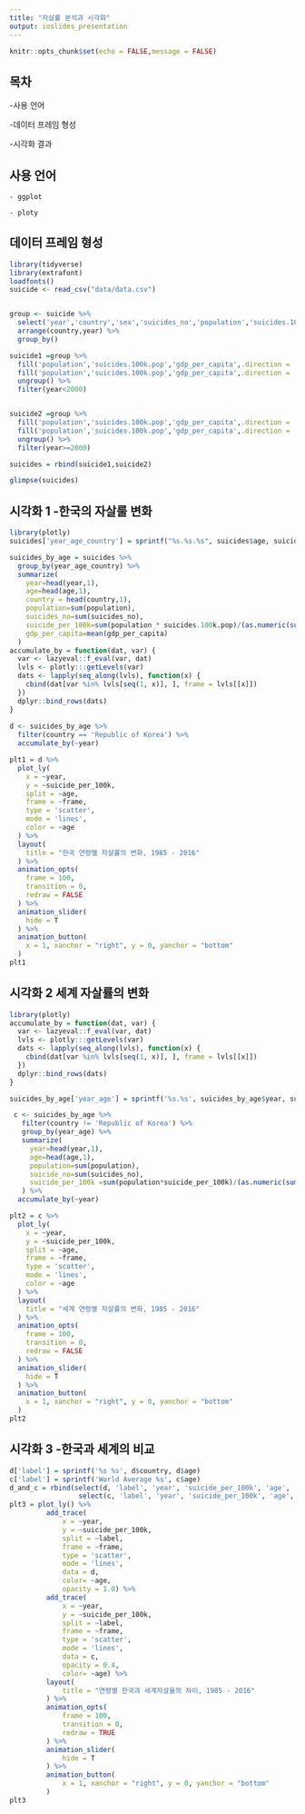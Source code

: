 ---
title: "자살률 분석과 시각화"
output: ioslides_presentation
---

```{r setup, include=FALSE}
knitr::opts_chunk$set(echo = FALSE,message = FALSE)
```

## 목차
   
   -사용 언어
  
   -데이터 프레임 형성
  
   -시각화 결과


## 사용 언어
   
    - ggplot
    
    - ploty



## 데이터 프레임 형성

```{r, echo=FALSE}
library(tidyverse)
library(extrafont)
loadfonts()
suicide <- read_csv("data/data.csv")


group <- suicide %>% 
  select('year','country','sex','suicides_no','population','suicides.100k.pop','gdp_per_capita','age') %>% 
  arrange(country,year) %>% 
  group_by()

suicide1 =group %>% 
  fill('population','suicides.100k.pop','gdp_per_capita',.direction = 'up') %>% 
  fill('population','suicides.100k.pop','gdp_per_capita',.direction = 'down') %>% 
  ungroup() %>% 
  filter(year<2000)


suicide2 =group %>% 
  fill('population','suicides.100k.pop','gdp_per_capita',.direction = 'down') %>% 
  fill('population','suicides.100k.pop','gdp_per_capita',.direction = 'up') %>% 
  ungroup() %>% 
  filter(year>=2000)

suicides = rbind(suicide1,suicide2)

glimpse(suicides)


```

## 시각화 1 -한국의 자살룰 변화

```{r,echo=FALSE,warning=FALSE}
library(plotly)
suicides['year_age_country'] = sprintf("%s.%s.%s", suicides$age, suicides$year,suicides$country)

suicides_by_age = suicides %>% 
  group_by(year_age_country) %>% 
  summarize(
    year=head(year,1),
    age=head(age,1),
    country = head(country,1),
    population=sum(population),
    suicides_no=sum(suicides_no),
    suicide_per_100k=sum(population * suicides.100k.pop)/(as.numeric(sum(population))*n()),
    gdp_per_capita=mean(gdp_per_capita)
  )
accumulate_by = function(dat, var) {
  var <- lazyeval::f_eval(var, dat)
  lvls <- plotly:::getLevels(var)
  dats <- lapply(seq_along(lvls), function(x) {
    cbind(dat[var %in% lvls[seq(1, x)], ], frame = lvls[[x]])
  })
  dplyr::bind_rows(dats)
}
 
d <- suicides_by_age %>% 
  filter(country == 'Republic of Korea') %>% 
  accumulate_by(~year)

plt1 = d %>%
  plot_ly(
    x = ~year, 
    y = ~suicide_per_100k,
    split = ~age,
    frame = ~frame,  
    type = 'scatter',
    mode = 'lines',
    color = ~age
  ) %>%
  layout(
    title = "한국 연령별 자살률의 변화, 1985 - 2016"
  ) %>%
  animation_opts(
    frame = 100, 
    transition = 0, 
    redraw = FALSE
  ) %>%
  animation_slider(
    hide = T
  ) %>%
  animation_button(
    x = 1, xanchor = "right", y = 0, yanchor = "bottom"
  )
plt1
```

## 시각화 2 세계 자살률의 변화
```{r,echo=FALSE,warning=FALSE}
library(plotly)
accumulate_by = function(dat, var) {
  var <- lazyeval::f_eval(var, dat)
  lvls <- plotly:::getLevels(var)
  dats <- lapply(seq_along(lvls), function(x) {
    cbind(dat[var %in% lvls[seq(1, x)], ], frame = lvls[[x]])
  })
  dplyr::bind_rows(dats)
}

suicides_by_age['year_age'] = sprintf('%s.%s', suicides_by_age$year, suicides_by_age$age)

 c <- suicides_by_age %>%
   filter(country != 'Republic of Korea') %>%
   group_by(year_age) %>% 
   summarize(
     year=head(year,1),
     age=head(age,1),
     population=sum(population),
     suicide_no=sum(suicides_no),
     suicide_per_100k =sum(population*suicide_per_100k)/(as.numeric(sum(population))*n())
   ) %>% 
  accumulate_by(~year)

plt2 = c %>%
  plot_ly(
    x = ~year, 
    y = ~suicide_per_100k,
    split = ~age,
    frame = ~frame,  
    type = 'scatter',
    mode = 'lines',
    color = ~age
  ) %>%
  layout(
    title = "세계 연령별 자살률의 변화, 1985 - 2016"
  ) %>%
  animation_opts(
    frame = 100, 
    transition = 0, 
    redraw = FALSE
  ) %>%
  animation_slider(
    hide = T
  ) %>%
  animation_button(
    x = 1, xanchor = "right", y = 0, yanchor = "bottom"
  )
plt2
```


## 시각화 3 -한국과 세계의 비교
```{r,echo=FALSE,warning=FALSE}
d['label'] = sprintf('%s %s', d$country, d$age)
c['label'] = sprintf('World Average %s', c$age)
d_and_c = rbind(select(d, 'label', 'year', 'suicide_per_100k', 'age', 'frame'), 
                 select(c, 'label', 'year', 'suicide_per_100k', 'age', 'frame'))
plt3 = plot_ly() %>%
         add_trace(
             x = ~year, 
             y = ~suicide_per_100k,
             split = ~label,
             frame = ~frame, 
             type = 'scatter',
             mode = 'lines',
             data = d,
             color= ~age,
             opacity = 1.0) %>%
         add_trace( 
             x = ~year, 
             y = ~suicide_per_100k,
             split = ~label,
             frame = ~frame, 
             type = 'scatter',
             mode = 'lines',
             data = c,
             opacity = 0.4,
             color= ~age) %>%
         layout(
             title = "연령별 한국과 세계자살율의 차이, 1985 - 2016"
         ) %>%
         animation_opts(
             frame = 100, 
             transition = 0, 
             redraw = TRUE
         ) %>%
         animation_slider(
             hide = T
         ) %>%
         animation_button(
             x = 1, xanchor = "right", y = 0, yanchor = "bottom"
         )
plt3
```